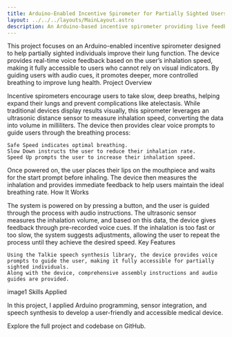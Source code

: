 ```yaml
---
title: Arduino-Enabled Incentive Spirometer for Partially Sighted Users
layout: ../../../layouts/MainLayout.astro
description: An Arduino-based incentive spirometer providing live feedback through ultrasonic sensor and speech synthesizer. 
---
```


This project focuses on an Arduino-enabled incentive spirometer designed to help partially sighted individuals improve their lung function. The device provides real-time voice feedback based on the user’s inhalation speed, making it fully accessible to users who cannot rely on visual indicators. By guiding users with audio cues, it promotes deeper, more controlled breathing to improve lung health.
Project Overview

Incentive spirometers encourage users to take slow, deep breaths, helping expand their lungs and prevent complications like atelectasis. While traditional devices display results visually, this spirometer leverages an ultrasonic distance sensor to measure inhalation speed, converting the data into volume in milliliters. The device then provides clear voice prompts to guide users through the breathing process:

    Safe Speed indicates optimal breathing.
    Slow Down instructs the user to reduce their inhalation rate.
    Speed Up prompts the user to increase their inhalation speed.

Once powered on, the user places their lips on the mouthpiece and waits for the start prompt before inhaling. The device then measures the inhalation and provides immediate feedback to help users maintain the ideal breathing rate.
How It Works

The system is powered on by pressing a button, and the user is guided through the process with audio instructions. The ultrasonic sensor measures the inhalation volume, and based on this data, the device gives feedback through pre-recorded voice cues. If the inhalation is too fast or too slow, the system suggests adjustments, allowing the user to repeat the process until they achieve the desired speed.
Key Features

    Using the Talkie speech synthesis library, the device provides voice prompts to guide the user, making it fully accessible for partially sighted individuals.
    Along with the device, comprehensive assembly instructions and audio guides are provided.

image1
Skills Applied

In this project, I applied Arduino programming, sensor integration, and speech synthesis to develop a user-friendly and accessible medical device.

Explore the full project and codebase on GitHub.